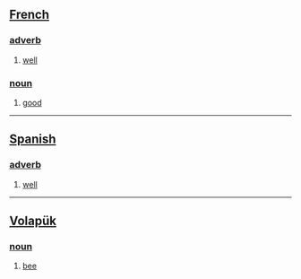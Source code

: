 == [[French]] ==
=== [[adverb]] ===
# [[well]]
=== [[noun]] ===
# [[good]]

----

== [[Spanish]] ==
=== [[adverb]] ===
# [[well]]

----

== [[Volapük]] == 
=== [[noun]] === 
# [[bee]]